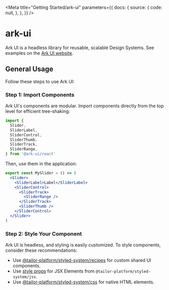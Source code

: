 
<Meta
  title="Getting Started/ark-ui"
  parameters={{
    docs: {
      source: {
        code: null,
      },
    },
  }}
/>

# ark-ui

Ark UI is a headless library for reusable, scalable Design Systems. See examples on the [Ark UI website](https://ark-ui.com).

## General Usage

Follow these steps to use Ark UI:

### Step 1: Import Components

Ark UI's components are modular. Import components directly from the top level for efficient tree-shaking:

```jsx
import {
  Slider,
  SliderLabel,
  SliderControl,
  SliderThumb,
  SliderTrack,
  SliderRange,
} from '@ark-ui/react'
```

Then, use them in the application:

```jsx
export const MySlider = () => (
  <Slider>
    <SliderLabel>Label</SliderLabel>
    <SliderControl>
      <SliderTrack>
        <SliderRange />
      </SliderTrack>
      <SliderThumb />
    </SliderControl>
  </Slider>
)
```

### Step 2: Style Your Component

Ark UI is headless, and styling is easily customized. To style components, consider these recommendations:

- Use [@tailor-platform/styled-system/recipes](/docs/getting-started-design-systems-styled-system--docs#tailor-platformstyled-systemrecipes) for custom shared UI components.
- Use [style props](https://panda-css.com/docs/concepts/style-props) for JSX Elements from `@tailor-platform/styled-system/jsx`.
- Use [@tailor-platform/styled-system/css](/docs/getting-started-design-systems-styled-system--docs#tailor-platformstyled-systemcss) for native HTML elements.

